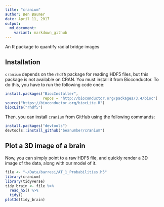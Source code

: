 ```yaml
---
title: "cranium"
author: Ben Baumer
date: April 11, 2017
output:
  md_document:
    variant: markdown_github
---
```


An R package to quantify radial bridge images

## Installation

`cranium` depends on the `rhdf5` package for reading HDF5 files, but this package is not available on CRAN. You must install it from Bioconductor. To do this, you have to run the following code once:

```r
install.packages("BiocInstaller",
                 repos = "http://bioconductor.org/packages/3.4/bioc")
source("https://bioconductor.org/biocLite.R")
biocLite("rhdf5")
```

Then, you can install `cranium` from GitHub using the following commands:

```r
install.packages("devtools")
devtools::install_github("beanumber/cranium")
```

## Plot a 3D image of a brain

Now, you can simply point to a raw HDF5 file, and quickly render a 3D image of the data, along with our model of it. 

```r
file <- "~/Data/barresi/AT_1_Probabilities.h5"
library(cranium)
library(tidyverse)
tidy_brain <- file %>%
  read_h5() %>%
  tidy()
plot3d(tidy_brain)
```
